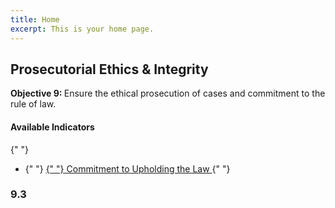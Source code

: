 ```yaml
---
title: Home
excerpt: This is your home page.
---
```



<Section py="2|4|8|10">
  <Container>
    <Grid col="1|2" gap="4|8|12" alignItems="center">
      <Flexbox
        flexDirection="column"
        alignItems="center|flex-start"
        textAlign="center|left"
      >
        <H2 m="0" fontWeight="extrabold" lineHeight="tight">
          Prosecutorial Ethics & Integrity
        </H2>
        <P fontSize="xl|2xl" mt="2">
          <strong>Objective 9: </strong> Ensure the ethical prosecution of cases
          and commitment to the rule of law.
        </P>
      </Flexbox>
      <P>
        <H4 m="0">Available Indicators </H4>{" "}
        <ul>
          <li>
            {" "}
            <a href="#le-accountability">
              {" "}
              Commitment to Upholding the Law
            </a>{" "}
          </li>
        </ul>
      </P>
    </Grid>
  </Container>
</Section>

<Container>


<Section maxWidth="750px">


### 9.3

<DataWrapChart
  title="Commitment to Law Enforcement Accountability"
  src="https://datawrapper.dwcdn.net/ykky3/3/"
/>

<a name="le-accountability"> </a>

<DataWrapChart src="https://datawrapper.dwcdn.net/He2dt/" />

</Section>


</Container>

